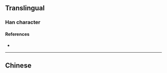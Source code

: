 {{also|弳}}
{{character info}}
==Translingual==

===Han character===
{{Han char|rn=57|rad=弓|as=05|sn=8|four=|canj=NNOM|ids=⿰弓𢀖}}

====References====
* {{Han ref|kx=0358.031|hdz=20994.071|uh=5F2A|ud=24362}}

----

==Chinese==
{{zh-see|弳}}